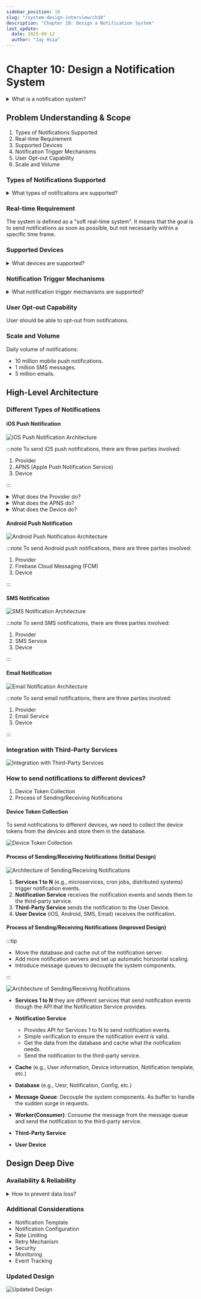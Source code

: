 ```yaml
---
sidebar_position: 10
slug: "/system-design-interview/ch10"
description: "Chapter 10: Design a Notification System"
last_update:
  date: 2025-09-12
  author: "Jay Hsia"
---
```



# Chapter 10: Design a Notification System

<details>
  <summary>What is a notification system?</summary>

A notification system is used to send notifications to users via different channels.

</details>

## Problem Understanding & Scope

1. Types of Notifications Supported
2. Real-time Requirement
3. Supported Devices
4. Notification Trigger Mechanisms
5. User Opt-out Capability
6. Scale and Volume

### Types of Notifications Supported

<details>
  <summary>What types of notifications are supported?</summary>

- Push Notifications
- SMS Notifications
- Email Notifications

</details>

### Real-time Requirement

The system is defined as a "soft real-time system". It means that the goal is to send notifications as soon as possible, but not necessarily within a specific time frame.

### Supported Devices

<details>
  <summary>What devices are supported?</summary>
  
- iOS
- Android
- Web

</details>

### Notification Trigger Mechanisms

<details>
  <summary>What notification trigger mechanisms are supported?</summary>

- client applications
- server-side scheduling

</details>

### User Opt-out Capability

User should be able to opt-out from notifications.

### Scale and Volume

Daily volume of notifications:

- 10 million mobile push notifications.
- 1 million SMS messages.
- 5 million emails.

## High-Level Architecture

### Different Types of Notifications

#### iOS Push Notification

![iOS Push Notification Architecture](./images/ch10/ch10-1.png)

:::note
To send iOS push notifications, there are three parties involved:

1. Provider
2. APNS (Apple Push Notification Service)
3. Device

:::

<details>
  <summary>What does the Provider do?</summary>
  
The Provider needs to build a notification payload and request APNS to send it to the Device.

Example payload:

```json
{
  "aps": {
    "alert": {
      "title": "Order Confirmation",
      "body": "Your order has been confirmed"
    },
    "badge": 1
  }
}
```

</details>

<details>
  <summary>What does the APNS do?</summary>
  
The APNS receives the notification payload from the Provider and sends it to the Device.

</details>

<details>
  <summary>What does the Device do?</summary>
  
The Device receives the notification from the APNS and displays it to the user.

</details>

#### Android Push Notification

![Android Push Notification Architecture](./images/ch10/ch10-2.png)

:::note
To send Android push notifications, there are three parties involved:

1. Provider
2. Firebase Cloud Messaging (FCM)
3. Device

:::

#### SMS Notification

![SMS Notification Architecture](./images/ch10/ch10-3.png)

:::note
To send SMS notifications, there are three parties involved:

1. Provider
2. SMS Service
3. Device

:::

#### Email Notification

![Email Notification Architecture](./images/ch10/ch10-4.png)

:::note
To send email notifications, there are three parties involved:

1. Provider
2. Email Service
3. Device

:::

### Integration with Third-Party Services

![Integration with Third-Party Services](./images/ch10/ch10-5.png)

### How to send notifications to different devices?

1. Device Token Collection
2. Process of Sending/Receiving Notifications

#### Device Token Collection

To send notifications to different devices, we need to collect the device tokens from the devices and store them in the database.

![Device Token Collection](./images/ch10/ch10-6.png)

#### Process of Sending/Receiving Notifications (Initial Design)

![Architecture of Sending/Receiving Notifications](./images/ch10/ch10-7.png)

1. **Services 1 to N** (e.g., microservices, cron jobs, distributed systems) trigger notification events.
2. **Notification Service** receives the notification events and sends them to the third-party service.
3. **Third-Party Service** sends the notification to the User Device.
4. **User Device** (iOS, Android, SMS, Email) receives the notification.

#### Process of Sending/Receiving Notifications (Improved Design)

:::tip

- Move the database and cache out of the notification server.
- Add more notification servers and set up automatic horizontal scaling.
- Introduce message queues to decouple the system components.

:::

![Architecture of Sending/Receiving Notifications](./images/ch10/ch10-8.png)

- **Services 1 to N** they are different services that send notification events though the API that the Notification Service provides.
- **Notification Service**

  - Provides API for Services 1 to N to send notification events.
  - Simple verification to ensure the notification event is valid.
  - Get the data from the database and cache what the notification needs.
  - Send the notification to the third-party service.

- **Cache** (e.g., User information, Device information, Notification template, etc.)
- **Database** (e.g., Uesr, Notification, Config, etc.)
- **Message Queue**: Decouple the system components. As buffer to handle the sudden surge in requests.
- **Worker(Consumer)**: Consume the message from the message queue and send the notification to the third-party service.
- **Third-Party Service**
- **User Device**

## Design Deep Dive

### Availability & Reliability

<details>
  <summary>How to prevent data loss?</summary>

Most important is to ensure the data cannot be lost.

- Data must be persisted.
- Implement retry mechanism.

</details>

### Additional Considerations

- Notification Template
- Notification Configuration
- Rate Limiting
- Retry Mechanism
- Security
- Monitoring
- Event Tracking

### Updated Design

![Updated Design](./images/ch10/ch10-9.png)
